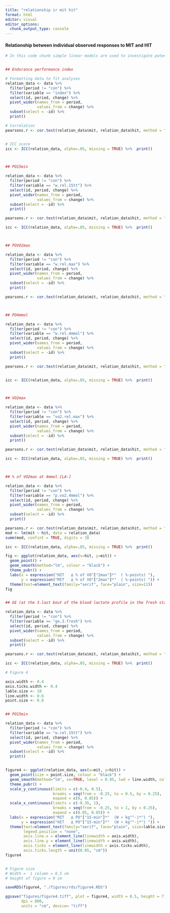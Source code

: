 ```yaml
---
title: "relationship ir mit hit"
format: html
editor: visual
editor_options: 
  chunk_output_type: console
---
```


#### Relationship between individual observed responses to MIT and HIT 

```r

# In this code chunk simple linear models are used to investigate potential correlations between the observed individual responses in MIT and HIT. Also, ICC scores are computed to investigate the reliability of the changes in outcome variables between blocks


## Endurance performance index

# Formatting data to fit analyses
relation_data <- data %>%
  filter(period != "con") %>% 
  filter(variable == "index") %>% 
  select(id, period, change) %>% 
  pivot_wider(names_from = period,
              values_from = change) %>% 
  subset(select = -id) %>%
  print()

# Correlation
pearsons.r <- cor.test(relation_data$mit, relation_data$hit, method = "pearson") %>% print()


# ICC score
icc <- ICC(relation_data, alpha=.05, missing = TRUE) %>%  print()



## PO15min

relation_data <- data %>%
  filter(period != "con") %>% 
  filter(variable == "w.rel.15tt") %>% 
  select(id, period, change) %>% 
  pivot_wider(names_from = period,
              values_from = change) %>% 
  subset(select = -id) %>%
  print()

pearsons.r <- cor.test(relation_data$mit, relation_data$hit, method = "pearson") %>% print()

icc <- ICC(relation_data, alpha=.05, missing = TRUE) %>%  print()



## POVO2max

relation_data <- data %>%
  filter(period != "con") %>% 
  filter(variable == "w.rel.max") %>% 
  select(id, period, change) %>% 
  pivot_wider(names_from = period,
              values_from = change) %>% 
  subset(select = -id) %>%
  print()

pearsons.r <- cor.test(relation_data$mit, relation_data$hit, method = "pearson") %>% print()



## PO4mmol

relation_data <- data %>%
  filter(period != "con") %>% 
  filter(variable == "w.rel.4mmol") %>% 
  select(id, period, change) %>% 
  pivot_wider(names_from = period,
              values_from = change) %>% 
  subset(select = -id) %>%
  print()

pearsons.r <- cor.test(relation_data$mit, relation_data$hit, method = "pearson") %>% print()


icc <- ICC(relation_data, alpha=.05, missing = TRUE) %>%  print()



## VO2max

relation_data <- data %>%
  filter(period != "con") %>% 
  filter(variable == "vo2.rel.max") %>% 
  select(id, period, change) %>% 
  pivot_wider(names_from = period,
              values_from = change) %>% 
  subset(select = -id) %>%
  print()

pearsons.r <- cor.test(relation_data$mit, relation_data$hit, method = "pearson") %>% print()

icc <- ICC(relation_data, alpha=.05, missing = TRUE) %>%  print()



## % of VO2max at 4mmol [LA-]

relation_data <- data %>%
  filter(period != "con") %>% 
  filter(variable == "p.vo2.4mmol") %>% 
  select(id, period, change) %>% 
  pivot_wider(names_from = period,
              values_from = change) %>% 
  subset(select = -id) %>%
  print()

pearsons.r <- cor.test(relation_data$mit, relation_data$hit, method = "pearson") %>% print()
mod <- lm(mit ~ hit, data = relation_data) 
summ(mod, confint = TRUE, digits = 3)

icc <- ICC(relation_data, alpha=.05, missing = TRUE) %>%  print()

fig <- ggplot(relation_data, aes(x=hit, y=mit)) +
  geom_point() +
  geom_smooth(method="lm", colour = "black") +
  theme_pubr() +
  labs(x = expression("HIT   ∆ % of VO"["2max"]*"  ( %-points) "), 
       y = expression("MIT   ∆ % of VO"["2max"]*"  ( %-points) ")) +
  theme(text=element_text(family="serif", face="plain", size=11))
fig


## GE (at the 3.last bout of the blood lactate profile in the fresh state)

relation_data <- data %>%
  filter(period != "con") %>% 
  filter(variable == "ge.3.fresh") %>% 
  select(id, period, change) %>% 
  pivot_wider(names_from = period,
              values_from = change) %>% 
  subset(select = -id) %>%
  print()

pearsons.r <- cor.test(relation_data$mit, relation_data$hit, method = "pearson") %>% print()

icc <- ICC(relation_data, alpha=.05, missing = TRUE) %>%  print()


```


```r

# Figure 4

axis.width <- 0.4
axis.ticks.width <- 0.4
lable.size <- 10
line.width <- 0.6
point.size <- 0.8


## PO15min

relation_data <- data %>%
  filter(period != "con") %>% 
  filter(variable == "w.rel.15tt") %>% 
  select(id, period, change) %>% 
  pivot_wider(names_from = period,
              values_from = change) %>% 
  subset(select = -id) %>%
  print()


figure4 <- ggplot(relation_data, aes(x=mit, y=hit)) +
  geom_point(size = point.size, colour = "black") +
  geom_smooth(method="lm", se=TRUE, level = 0.95, lwd = line.width, colour = "black") +
  theme_pubr() +
  scale_y_continuous(limits = c(-0.4, 0.5), 
                     breaks = seq(from = -0.25, to = 0.5, by = 0.25), 
                     expand = c(0, 0.05)) +
  scale_x_continuous(limits = c(-0.35, 1), 
                     breaks = seq(from = -0.25, to = 1, by = 0.25), 
                     expand = c(0.05, 0.05)) +
  labs(x = expression("MIT   ∆ PO"["15-min"]*"  (W ∙ kg"^-1*") "), 
       y = expression("HIT   ∆ PO"["15-min"]*"  (W ∙ kg"^-1*") ")) +
  theme(text=element_text(family="serif", face="plain", size=lable.size),
        legend.position = "none",
        axis.line.x = element_line(linewidth = axis.width),
        axis.line.y = element_line(linewidth = axis.width),
        axis.ticks = element_line(linewidth = axis.ticks.width),
        axis.ticks.length = unit(0.05, "cm"))
figure4


# Figure size
# Width =  1 column = 8.5 cm
# height of figure = 9 cm

saveRDS(figure4, "./figures/rds/figure4.RDS")

ggsave("figures/figure4.tiff", plot = figure4, width = 8.5, height = 7, 
       dpi = 800,
       units = "cm", device= "tiff")




```


